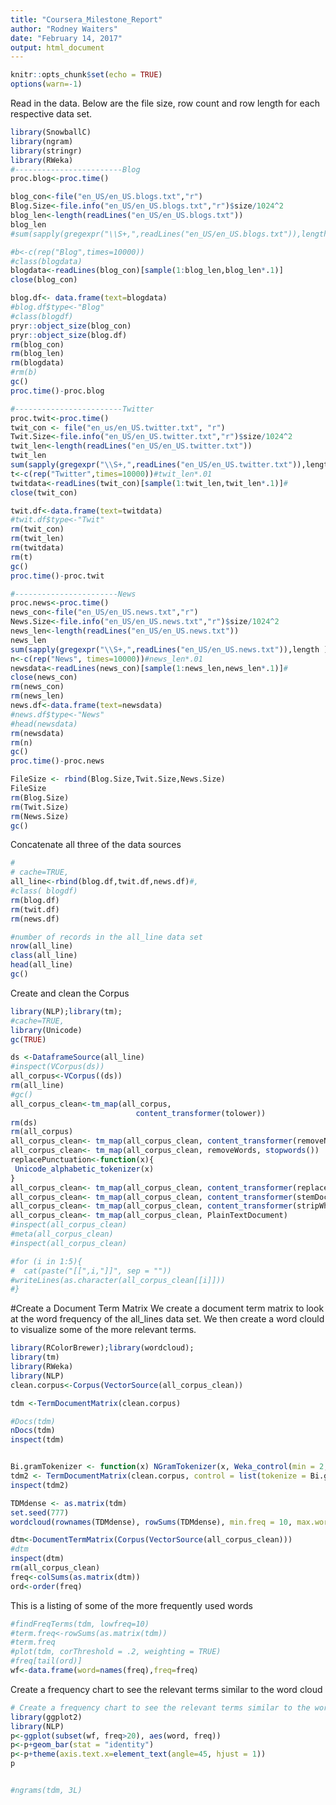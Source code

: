 ---
title: "Coursera_Milestone_Report"
author: "Rodney Waiters"
date: "February 14, 2017"
output: html_document
---

```{r setup, include=FALSE}
knitr::opts_chunk$set(echo = TRUE)
options(warn=-1)
```

Read in the data.  Below are the file size, row count and row length for each respective data set. 

```{r, cache=TRUE,blog.data}
library(SnowballC)
library(ngram)
library(stringr)
library(RWeka)
#------------------------Blog 
proc.blog<-proc.time()

blog_con<-file("en_US/en_US.blogs.txt","r")
Blog.Size<-file.info("en_US/en_US.blogs.txt","r")$size/1024^2
blog_len<-length(readLines("en_US/en_US.blogs.txt"))
blog_len
#sum(sapply(gregexpr("\\S+,",readLines("en_US/en_US.blogs.txt")),length ))

#b<-c(rep("Blog",times=10000))
#class(blogdata)
blogdata<-readLines(blog_con)[sample(1:blog_len,blog_len*.1)]
close(blog_con)

blog.df<- data.frame(text=blogdata)
#blog.df$type<-"Blog"
#class(blogdf)
pryr::object_size(blog_con)
pryr::object_size(blog.df)
rm(blog_con)
rm(blog_len)
rm(blogdata)
#rm(b)
gc()
proc.time()-proc.blog
```

```{r, twitterdata,cache=TRUE}
#------------------------Twitter 
proc.twit<-proc.time() 
twit_con <- file("en_us/en_US.twitter.txt", "r") 
Twit.Size<-file.info("en_US/en_US.twitter.txt","r")$size/1024^2
twit_len<-length(readLines("en_US/en_US.twitter.txt"))
twit_len
sum(sapply(gregexpr("\\S+,",readLines("en_US/en_US.twitter.txt")),length ))
t<-c(rep("Twitter",times=10000))#twit_len*.01
twitdata<-readLines(twit_con)[sample(1:twit_len,twit_len*.1)]#
close(twit_con)

twit.df<-data.frame(text=twitdata)
#twit.df$type<-"Twit"
rm(twit_con)
rm(twit_len)
rm(twitdata)
rm(t)
gc()
proc.time()-proc.twit
```

```{r,cache=TRUE,  news.data}
#-----------------------News
proc.news<-proc.time() 
news_con<-file("en_US/en_US.news.txt","r")
News.Size<-file.info("en_US/en_US.news.txt","r")$size/1024^2
news_len<-length(readLines("en_US/en_US.news.txt"))
news_len
sum(sapply(gregexpr("\\S+,",readLines("en_US/en_US.news.txt")),length ))
n<-c(rep("News", times=10000))#news_len*.01
newsdata<-readLines(news_con)[sample(1:news_len,news_len*.1)]#
close(news_con)
rm(news_con)
rm(news_len)
news.df<-data.frame(text=newsdata)
#news.df$type<-"News"
#head(newsdata)
rm(newsdata)
rm(n)
gc()
proc.time()-proc.news
```

```{r, cache=TRUE, file.size}
FileSize <- rbind(Blog.Size,Twit.Size,News.Size)
FileSize
rm(Blog.Size)
rm(Twit.Size)
rm(News.Size)
gc()

```

Concatenate all three of the data sources 

```{r, join.data}
#
# cache=TRUE,
all_line<-rbind(blog.df,twit.df,news.df)#, 
#class( blogdf)
rm(blog.df)
rm(twit.df)
rm(news.df)

#number of records in the all_line data set
nrow(all_line)
class(all_line)
head(all_line)
gc()
```

Create and clean the Corpus

```{r,  clean.corpus}
library(NLP);library(tm);
#cache=TRUE,
library(Unicode)
gc(TRUE)

ds <-DataframeSource(all_line)
#inspect(VCorpus(ds))
all_corpus<-VCorpus((ds))
rm(all_line)
#gc()
all_corpus_clean<-tm_map(all_corpus, 
                            content_transformer(tolower))
rm(ds)
rm(all_corpus)
all_corpus_clean<- tm_map(all_corpus_clean, content_transformer(removeNumbers))
all_corpus_clean<- tm_map(all_corpus_clean, removeWords, stopwords())
replacePunctuation<-function(x){
 Unicode_alphabetic_tokenizer(x)
}
all_corpus_clean<- tm_map(all_corpus_clean, content_transformer(replacePunctuation))
all_corpus_clean<- tm_map(all_corpus_clean, content_transformer(stemDocument))
all_corpus_clean<- tm_map(all_corpus_clean, content_transformer(stripWhitespace))
all_corpus_clean<- tm_map(all_corpus_clean, PlainTextDocument)
#inspect(all_corpus_clean)
#meta(all_corpus_clean)
#inspect(all_corpus_clean)

#for (i in 1:5){
#  cat(paste("[[",i,"]]", sep = ""))
#writeLines(as.character(all_corpus_clean[[i]]))
#}
```

#Create a Document Term Matrix
We create a document term matrix to look at the word frequency of the all_lines data set.  We then create a word clould to visualize some of the more relevant terms.


```{r, echo=FALSE}
library(RColorBrewer);library(wordcloud);
library(tm)
library(RWeka)
library(NLP)
clean.corpus<-Corpus(VectorSource(all_corpus_clean))

tdm <-TermDocumentMatrix(clean.corpus)

#Docs(tdm)
nDocs(tdm)
inspect(tdm)


Bi.gramTokenizer <- function(x) NGramTokenizer(x, Weka_control(min = 2, max = 2))
tdm2 <- TermDocumentMatrix(clean.corpus, control = list(tokenize = Bi.gramTokenizer))
inspect(tdm2)

TDMdense <- as.matrix(tdm)
set.seed(777)
wordcloud(rownames(TDMdense), rowSums(TDMdense), min.freq = 10, max.words=300, colors=brewer.pal(6, "Dark2"))

dtm<-DocumentTermMatrix(Corpus(VectorSource(all_corpus_clean)))
#dtm
inspect(dtm)
rm(all_corpus_clean)
freq<-colSums(as.matrix(dtm))
ord<-order(freq)
```

This is a listing of some of the more frequently used words

```{r}
#findFreqTerms(tdm, lowfreq=10)
#term.freq<-rowSums(as.matrix(tdm))
#term.freq
#plot(tdm, corThreshold = .2, weighting = TRUE)
#freq[tail(ord)]
wf<-data.frame(word=names(freq),freq=freq)
```

Create a frequency chart to see the relevant terms similar to the word cloud

```{r, echo=FALSE}
# Create a frequency chart to see the relevant terms similar to the word cloud
library(ggplot2)
library(NLP)
p<-ggplot(subset(wf, freq>20), aes(word, freq))
p<-p+geom_bar(stat = "identity")
p<-p+theme(axis.text.x=element_text(angle=45, hjust = 1))
p


#ngrams(tdm, 3L)

```